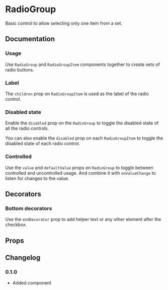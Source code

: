 # RadioGroup

Basic control to allow selecting only one item from a set.

## Documentation

### Usage

Use `RadioGroup` and `RadioGroupItem` components together to create sets of radio buttons.

<ax-demo name="radio-group/usage" />

### Label

The `children` prop on `RadioGroupItem` is used as the label of the radio control.

<ax-demo name="radio-group/label-usage" />

### Disabled state

Enable the `disabled` prop on the `RadioGroup` to toggle the disabled state of all the radio controls.

<ax-demo name="radio-group/disabled-group-usage" />

You can also enable the `disabled` prop on each `RadioGroupItem` to toggle the disabled state of each radio control.

<ax-demo name="radio-group/disabled-usage" />

### Controlled

Use the `value` and `defaultValue` props on `RadioGroup` to toggle between controlled and uncontrolled usage. And combine it with `onValueChange` to listen for changes to the value.

<ax-demo name="radio-group/controlled-usage" />

## Decorators

### Bottom decorators

Use the `endDecorator` prop to add helper text or any other element after the checkbox.

<ax-demo name="radio-group/decorator-usage" />

## Props

<ax-props-table component="RadioGroup" />

<ax-props-table component="RadioGroupItem" />

## Changelog

### 0.1.0

- Added component

